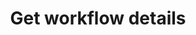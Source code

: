 ---
title: "Get workflow details"
description: "Get workflow details by ID"
openapi: get /api/v1/workflows/{workflowId}
deprecated: false
version: "1.0"
---